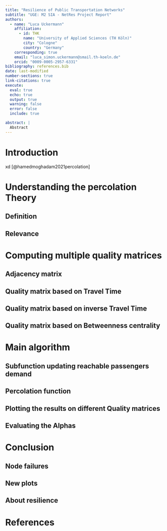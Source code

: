 ```yaml
---
title: "Resilience of Public Transportation Networks"
subtitle: "UGE: M2 SIA - NetRes Project Report"
authors:
  - name: "Luca Uckermann"
    affiliation:
      - id: THK
        name: "University of Applied Sciences (TH Köln)"
        city: "Cologne"
        country: "Germany"
    corresponding: true
    email: "luca_simon.uckermann@smail.th-koeln.de"
    orcid: "0009-0005-2957-6331"
bibliography: references.bib
date: last-modified
number-sections: true
link-citations: true
execute:
  eval: true
  echo: true
  output: true
  warning: false
  error: false
  include: true

abstract: |
  Abstract
---
```


# Introduction

xd [@hamedmoghadam2021percolation]

# Understanding the percolation Theory

## Definition

## Relevance

# Computing multiple quality matrices

## Adjacency matrix

## Quality matrix based on Travel Time

## Quality matrix based on inverse Travel Time

## Quality matrix based on Betweenness centrality

# Main algorithm

## Subfunction updating reachable passengers demand

## Percolation function

## Plotting the results on different Quality matrices

## Evaluating the Alphas

# Conclusion

## Node failures

## New plots

## About resilience

# References

::: {#refs}
:::
